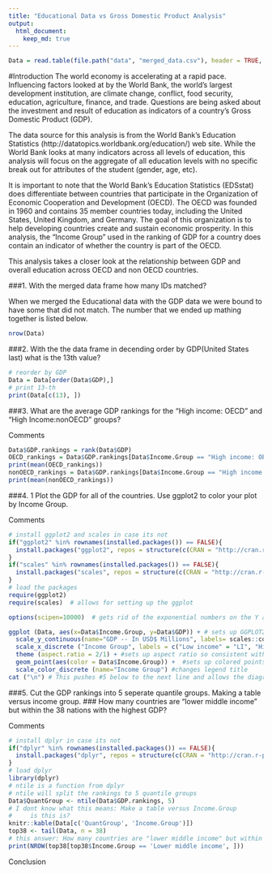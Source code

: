 ```yaml
---
title: "Educational Data vs Gross Domestic Product Analysis"
output:
  html_document:
    keep_md: true
---
```

```r
Data = read.table(file.path("data", "merged_data.csv"), header = TRUE, encoding='UTF-8')
```

#Introduction
The world economy is accelerating at a rapid pace. Influencing factors looked at by the World Bank, the world's largest development institution, are climate change, conflict, food security, education, agriculture, finance, and trade.  Questions are being asked about the investment and result of education as indicators of a country's Gross Domestic Product (GDP).

The data source for this analysis is from the World Bank's Education Statistics (http://datatopics.worldbank.org/education/) web site.  While the World Bank looks at many indicators across all levels of education, this analysis will focus on the aggregate of all education levels with no specific break out for attributes of the student (gender, age, etc).  

It is important to note that the World Bank's Education Statistics (EDSstat) does differentiate between countries that participate in the Organization of Economic Cooperation and Development (OECD). The OECD was founded in 1960 and contains 35 member countries today, including the United States, United Kingdom, and Germany.  The goal of this organization is to help developing countries create and sustain economic prosperity.  In this analysis, the  "Income Group" used in the ranking of GDP for a country does contain an indicator of whether the country is part of the OECD. 

This analysis takes a closer look at the relationship between GDP and overall education across OECD and non OECD countries.



###1. With the merged data frame how many IDs matched?

When we merged the Educational data with the GDP data we were bound to have some that did not match.
The number that we ended up mathing together is listed below.
```r
nrow(Data)
```
###2. With the the data frame in decending order by GDP(United States last) what is the 13th value?

```r
# reorder by GDP
Data = Data[order(Data$GDP),]
# print 13-th
print(Data[c(13), ])
```

###3. What are the average GDP rankings for the "High income: OECD" and "High Income:nonOECD" groups?

Comments
```r
Data$GDP.rankings = rank(Data$GDP)
OECD_rankings = Data$GDP.rankings[Data$Income.Group == "High income: OECD"]
print(mean(OECD_rankings))
nonOECD_rankings = Data$GDP.rankings[Data$Income.Group == "High income: nonOECD"]
print(mean(nonOECD_rankings))
```
###4. 1	Plot the GDP for all of the countries. Use ggplot2 to color your plot by Income Group.

Comments
```r
# install ggplot2 and scales in case its not
if("ggplot2" %in% rownames(installed.packages()) == FALSE){
  install.packages("ggplot2", repos = structure(c(CRAN = "http://cran.r-project.org")))
}
if("scales" %in% rownames(installed.packages()) == FALSE){
  install.packages("scales", repos = structure(c(CRAN = "http://cran.r-project.org")))
}
# load the packages
require(ggplot2)
require(scales)  # allows for setting up the ggplot

options(scipen=10000)  # gets rid of the exponential numbers on the Y axis

ggplot (Data, aes(x=Data$Income.Group, y=Data$GDP)) + # sets up GGPLOT2 scatter plot
  scale_y_continuous(name="GDP -- In USD$ Millions", labels= scales::comma, expand = c(0,0), limits=c(0, 20000000), breaks=seq(0,18000000, 2000000))  + #sets up Y axis with labels
  scale_x_discrete ("Income Group", labels = c("Low income" = "LI", "High income: nonOECD" = "nHI", "High income: OECD" = "oHI", "Lower middle income" = "LMI", "Upper middle income" = "UMI")) + # sets up x axis for abbreviates of categorical variable to prevent overlap and promote readability
  theme (aspect.ratio = 2/1) + #sets up aspect ratio so consistent with each output
  geom_point(aes(color = Data$Income.Group)) +  #sets up colored points
  scale_color_discrete (name="Income Group") #changes legend title
cat ("\n") # This pushes #5 below to the next line and allows the diagram to stand alone.
```   

###5. Cut the GDP rankings into 5 seperate quantile groups. Making a table versus income group.
###   How many countries are "lower middle income" but within the 38 nations with the highest GDP?

Comments
```r
# install dplyr in case its not
if("dplyr" %in% rownames(installed.packages()) == FALSE){
  install.packages("dplyr", repos = structure(c(CRAN = "http://cran.r-project.org")))
}
# load dplyr
library(dplyr)
# ntile is a function from dplyr
# ntile will split the rankings to 5 quantile groups
Data$QuantGroup <- ntile(Data$GDP.rankings, 5)
# I dont know what this means: Make a table versus Income.Group
#     is this is?
knitr::kable(Data[c('QuantGroup', 'Income.Group')])
top38 <- tail(Data, n = 38)
# this answer: How many countries are "lower middle income" but within the 38 nations with the highest GDP
print(NROW(top38[top38$Income.Group == 'Lower middle income', ]))
```

Conclusion